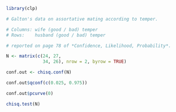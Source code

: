```r
library(clp)
```


```r

# Galton's data on assortative mating according to temper.

# Columns: wife (good / bad) temper
# Rows:    husband (good / bad) temper

# reported on page 78 of *Confidence, Likelihood, Probability*.

N <- matrix(c(24, 27,
              34, 26), nrow = 2, byrow = TRUE)

conf.out <- chisq.conf(N)
```

```r

conf.out$qconf(c(0.025, 0.975))

conf.out$pcurve(0)

chisq.test(N)
```

